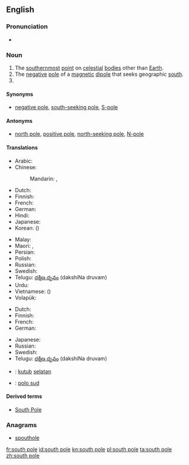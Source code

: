 {{also|South Pole}}
==English==

===Pronunciation===
* {{audio|en-us-south_pole.ogg|Audio (US)}}

===Noun===
{{en-noun|head=[[south]] [[pole]]}}

# The [[southernmost]] [[point]] on [[celestial]] [[body|bodies]] other than [[Earth]].
# The [[negative]] [[pole]] of a [[magnetic]] [[dipole]] that seeks geographic [[south]].
# {{alternative form of|South Pole}}

====Synonyms====
* {{sense|negative magnetic pole}} [[negative pole]], [[south-seeking pole]], [[S-pole]]

====Antonyms====
* {{sense|negative magnetic pole}} [[north pole]], [[positive pole]], [[north-seeking pole]], [[N-pole]]

====Translations====
{{trans-top|the southernmost point on a celestial body}}
* Arabic: {{t|ar|القطب الجنوبي|m|tr=al-quṭb al-janūbiyy|sc=Arab}}
* Chinese:
*: Mandarin: {{t|cmn|南極|sc=Hani}}, {{t|cmn|南极|tr=nánjí|sc=Hani}}
* Dutch: {{t+|nl|zuidpool|m}}
* Finnish: {{t+|fi|etelänapa}}
* French: {{t+|fr|pôle Sud|m}}
* German: {{t+|de|Südpol|m}}
* Hindi: {{t|hi|दक्षिणी ध्रुव|tr=dakṣiṇī dhruv|sc=Deva}}
* Japanese: {{t+|ja|南極|tr=なんきょく, nankyoku|sc=Jpan}}
* Korean: {{t+|ko|남극|tr=namgeuk|sc=Kore}} ({{t+|ko|南極|sc=Kore}})
{{trans-mid}}
* Malay: {{t|ms|kutub selatan}}
* Maori: {{t|mi|pito tonga}}, {{t|mi|pito ki te tonga}}
* Persian: {{t|fa|قطب جنوب|tr=qotb-e jonub}}
* Polish: {{t|pl|biegun południowy|m}}
* Russian: {{t|ru|южный полюс|m|tr=júžnyj póljus|sc=Cyrl}}
* Swedish: {{t+|sv|sydpol|c}}
* Telugu: [[దక్షిణ దృవం]] (dakshiNa druvam)
* Urdu: {{t|ur|قطب جنوبی|m|tr=qutab janūbī|sc=ur-Arab}}
* Vietnamese: {{t+|vi|nam cực}} ({{t|vi|南極}})
* Volapük: {{t+|vo|sulüdapov}}
{{trans-bottom}}

{{trans-top|negative magnetic pole}}
* Dutch: {{t+|nl|zuidpool|m}}
* Finnish: {{t+|fi|etelänapa}}
* French: {{t+|fr|pôle sud|m}}
* German: {{t+|de|Südpol|m}}
{{trans-mid}}
* Japanese: {{t|ja|Ｓ極|tr=esu-kyoku|sc=Jpan}}
* Russian: {{t|ru|южный полюс|m|tr=júžnyj póljus|sc=Cyrl}}
* Swedish: {{t+|sv|sydpol|c}}
* Telugu: [[దక్షిణ దృవం]] (dakshiNa druvam)
{{trans-bottom}}

{{checktrans}}
<!--don't give the translation for South Pole!-->
* {{ttbc|id}}: [[kutub]] [[selatan]]
* {{ttbc|ia}}: [[polo sud]]

====Derived terms====
* [[South Pole]]

===Anagrams===
* [[spouthole#English|spouthole]]

[[fr:south pole]]
[[id:south pole]]
[[kn:south pole]]
[[pl:south pole]]
[[ta:south pole]]
[[zh:south pole]]